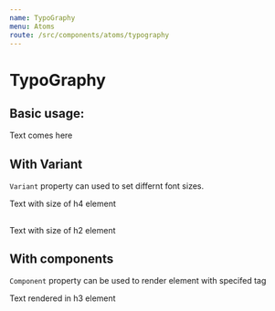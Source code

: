 ```yaml
---
name: TypoGraphy
menu: Atoms
route: /src/components/atoms/typography
---
```



# TypoGraphy

<Props of={TypoGraphy} />

## Basic usage:

<Playground>
    <TypoGraphy>Text comes here</TypoGraphy>
</Playground>

## With Variant

`Variant` property can used to set differnt font sizes.

<Playground>
    <TypoGraphy variant='h4'>Text with size of h4 element</TypoGraphy>
</Playground>

## 

<Playground>
    <TypoGraphy variant='h2'>Text with size of h2 element</TypoGraphy>
</Playground>

## With components

`Component` property can be used to render element with specifed tag

<Playground>
    <TypoGraphy component='h3'>Text rendered in h3 element</TypoGraphy>
</Playground>